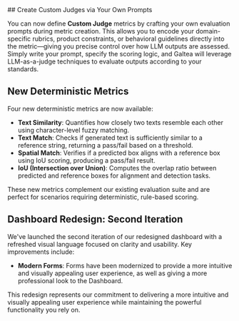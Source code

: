 <Update label="2025-08-04" description="Create Custom Judges via Own Prompts in Metric Creation, New Deterministic Metrics and UI Improvements">
## Create Custom Judges via Your Own Prompts

You can now define **Custom Judge** metrics by crafting your own evaluation prompts during metric creation. This allows you to encode your domain-specific rubrics, product constraints, or behavioral guidelines directly into the metric—giving you precise control over how LLM outputs are assessed. Simply write your prompt, specify the scoring logic, and Galtea will leverage LLM-as-a-judge techniques to evaluate outputs according to your standards.

## New Deterministic Metrics

Four new deterministic metrics are now available:

- **Text Similarity**: Quantifies how closely two texts resemble each other using character-level fuzzy matching.
- **Text Match**: Checks if generated text is sufficiently similar to a reference string, returning a pass/fail based on a threshold.
- **Spatial Match**: Verifies if a predicted box aligns with a reference box using IoU scoring, producing a pass/fail result.
- **IoU (Intersection over Union)**: Computes the overlap ratio between predicted and reference boxes for alignment and detection tasks.

These new metrics complement our existing evaluation suite and are perfect for scenarios requiring deterministic, rule-based scoring.

## Dashboard Redesign: Second Iteration

We've launched the second iteration of our redesigned dashboard with a refreshed visual language focused on clarity and usability. Key improvements include:

- **Modern Forms**: Forms have been modernized to provide a more intuitive and visually appealing user experience, as well as giving a more professional look to the Dashboard.

This redesign represents our commitment to delivering a more intuitive and visually appealing user experience while maintaining the powerful functionality you rely on.
</Update>
